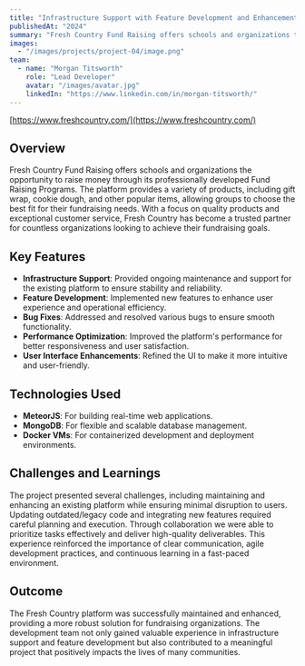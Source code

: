 ```yaml
---
title: "Infrastructure Support with Feature Development and Enhancement for Fresh Country"
publishedAt: "2024"
summary: "Fresh Country Fund Raising offers schools and organizations the opportunity to raise money through its professionally developed Fund Raising Programs."
images:
  - "/images/projects/project-04/image.png"
team:
  - name: "Morgan Titsworth"
    role: "Lead Developer"
    avatar: "/images/avatar.jpg"
    linkedIn: "https://www.linkedin.com/in/morgan-titsworth/"
---
```


[https://www.freshcountry.com/](https://www.freshcountry.com/)

## Overview

Fresh Country Fund Raising offers schools and organizations the opportunity to raise money through its professionally developed Fund Raising Programs. The platform provides a variety of products, including gift wrap, cookie dough, and other popular items, allowing groups to choose the best fit for their fundraising needs. With a focus on quality products and exceptional customer service, Fresh Country has become a trusted partner for countless organizations looking to achieve their fundraising goals.

## Key Features

- **Infrastructure Support**: Provided ongoing maintenance and support for the existing platform to ensure stability and reliability.
- **Feature Development**: Implemented new features to enhance user experience and operational efficiency.
- **Bug Fixes**: Addressed and resolved various bugs to ensure smooth functionality.
- **Performance Optimization**: Improved the platform's performance for better responsiveness and user satisfaction.
- **User Interface Enhancements**: Refined the UI to make it more intuitive and user-friendly.

## Technologies Used

- **MeteorJS**: For building real-time web applications.
- **MongoDB**: For flexible and scalable database management.
- **Docker VMs**: For containerized development and deployment environments.

## Challenges and Learnings

The project presented several challenges, including maintaining and enhancing an existing platform while ensuring minimal disruption to users. Updating outdated/legacy code and integrating new features required careful planning and execution. Through collaboration we were able to prioritize tasks effectively and deliver high-quality deliverables. This experience reinforced the importance of clear communication, agile development practices, and continuous learning in a fast-paced environment.

## Outcome

The Fresh Country platform was successfully maintained and enhanced, providing a more robust solution for fundraising organizations. The development team not only gained valuable experience in infrastructure support and feature development but also contributed to a meaningful project that positively impacts the lives of many communities.
